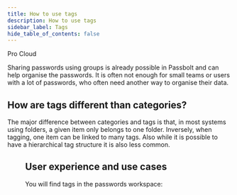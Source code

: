 ```yaml
---
title: How to use tags
description: How to use tags
sidebar_label: Tags
hide_table_of_contents: false
---
```


<div style={{display: "flex", gap: "1rem"}}>
  <Chips link="https://www.passbolt.com/pricing/pro" isUnderMainTitle={true}>Pro</Chips>
  <Chips link="https://www.passbolt.com/pricing/cloud" isUnderMainTitle={true}>Cloud</Chips>
</div>

Sharing passwords using groups is already possible in Passbolt and can help organise the passwords. It is often not enough for small teams or users with a lot of passwords, who often need another way to organise their data.

## How are tags different than categories?
The major difference between categories and tags is that, in most systems using folders, a given item only belongs to one folder. Inversely, when tagging, one item can be linked to many tags. Also while it is possible to have a hierarchical tag structure it is also less common.

<Figure src="img/help/2022/05/tags-mental-models.png" alt="Tags mental models"
        caption="fig. Tags mental models"/>

## User experience and use cases
You will find tags in the passwords workspace:

<Figure src="img/help/2025/04/tags-passwords-workspace.png"
        alt="Tags in passwords workspace" caption="fig. Tags in passwords workspace"/>

<Figure src="img/help/2022/05/tags-use-cases.png"
        alt="Tags use cases" caption="fig. Tags use cases"/>
